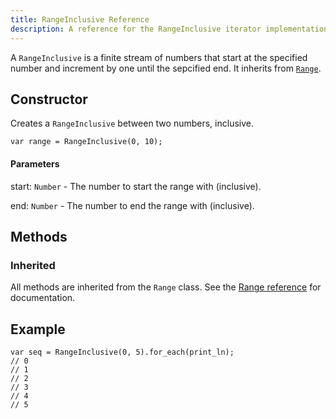---
title: RangeInclusive Reference
description: A reference for the RangeInclusive iterator implementation
---

A `RangeInclusive` is a finite stream of numbers that start at the specified number and increment by one until the sepcified end. It inherits from [`Range`](/reference/api/iterators/range/).

## Constructor

Creates a `RangeInclusive` between two numbers, inclusive.

```ql
var range = RangeInclusive(0, 10);
```

#### Parameters

start: `Number` - The number to start the range with (inclusive).

end: `Number` - The number to end the range with (inclusive).

## Methods

### Inherited

All methods are inherited from the `Range` class. See the [Range reference](/reference/api/iterators/range#methods) for documentation.

## Example

```ql
var seq = RangeInclusive(0, 5).for_each(print_ln);
// 0
// 1
// 2
// 3
// 4
// 5
```
